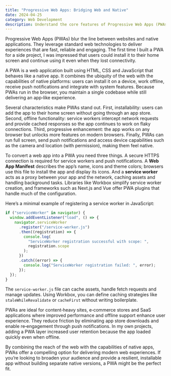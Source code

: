 ```yaml
---
title: "Progressive Web Apps: Bridging Web and Native"
date: 2024-04-25
category: Web Development
description: Understand the core features of Progressive Web Apps (PWAs), including installability, offline operation via service workers and integration with device features.
---
```


Progressive Web Apps (PWAs) blur the line between websites and native applications. They leverage standard web technologies to deliver experiences that are fast, reliable and engaging. The first time I built a PWA for a side project, I was impressed that users could install it to their home screen and continue using it even when they lost connectivity.

A PWA is a web application built using HTML, CSS and JavaScript that behaves like a native app. It combines the ubiquity of the web with the capabilities of native platforms: users can install it on a device, work offline, receive push notifications and integrate with system features. Because PWAs run in the browser, you maintain a single codebase while still delivering an app‑like experience.

Several characteristics make PWAs stand out. First, installability: users can add the app to their home screen without going through an app store. Second, offline functionality: service workers intercept network requests and provide cached responses so the app continues to work on flaky connections. Third, progressive enhancement: the app works on any browser but unlocks more features on modern browsers. Finally, PWAs can run full screen, send push notifications and access device capabilities such as the camera and location (with permission), making them feel native.

To convert a web app into a PWA you need three things. A secure HTTPS connection is required for service workers and push notifications. A **Web App Manifest** describes the app’s name, icons and theme colors; browsers use this file to install the app and display its icons. And a **service worker** acts as a proxy between your app and the network, caching assets and handling background tasks. Libraries like Workbox simplify service worker creation, and frameworks such as Next.js and Vue offer PWA plugins that handle much of the configuration.

Here’s a minimal example of registering a service worker in JavaScript:

```js showLineNumbers
if ("serviceWorker" in navigator) {
  window.addEventListener("load", () => {
    navigator.serviceWorker
      .register("/service-worker.js")
      .then((registration) => {
        console.log(
          "ServiceWorker registration successful with scope: ",
          registration.scope
        );
      })
      .catch((error) => {
        console.log("ServiceWorker registration failed: ", error);
      });
  });
}
```

The `service-worker.js` file can cache assets, handle fetch requests and manage updates. Using Workbox, you can define caching strategies like `staleWhileRevalidate` or `cacheFirst` without writing boilerplate.

PWAs are ideal for content‑heavy sites, e‑commerce stores and SaaS applications where improved performance and offline support enhance user experience. They reduce friction by eliminating app store downloads and enable re‑engagement through push notifications. In my own projects, adding a PWA layer increased user retention because the app loaded quickly even when offline.

By combining the reach of the web with the capabilities of native apps, PWAs offer a compelling option for delivering modern web experiences. If you’re looking to broaden your audience and provide a resilient, installable app without building separate native versions, a PWA might be the perfect fit.
